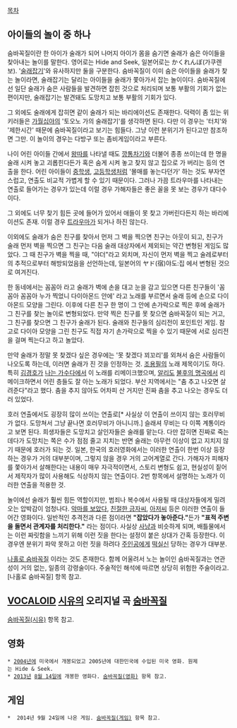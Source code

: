 [[목차]]

== 아이들의 놀이 중 하나 ==
숨바꼭질이란 한 아이가 술래가 되어 나머지 아이가 몸을 숨기면 술래가 숨은 아이들을 찾아내는 놀이를 말한다. 영어로는 Hide and Seek, 일본어로는 かくれんぼ(가쿠렌보). '[[술래잡기]]'와 유사하지만 둘을 구분한다. 숨바꼭질이 이미 숨은 아이들을 술래가 찾는 놀이라면, 술래잡기는 달리는 아이들을 술래가 쫓아가서 잡는 놀이이다. 숨바꼭질에선 일단 술래가 숨은 사람들을 발견하면 잡힌 것으로 처리되며 보통 부활의 기회가 없는 편이지만, 술래잡기는 발견돼도 도망치고 보통 부활의 기회가 있다. 

그 외에도 술래에게 잡히면 같이 술래가 되는 바리에이션도 존재한다. 덕력이 좀 있는 위키러들은 [[가월십야]]의 '토오노 가의 술래잡기'를 생각하면 된다. 다만 이 경우는 '터치'와 '제한시간' 때문에 숨바꼭질이라고 보기는 힘들다. 그냥 이런 분위기가 된다고만 참조하면 그만. 이 놀이의 경우는 다방구 또는 좀비게임이라고 부른다.

나이 어린 아이들 간에서 [[왕따]]를 나타낼 때도 [[깡통차기]]와 더불어 종종 쓰이는데 한 명을 술래 시켜 놓고 괴롭힌다든가 혹은 숨게 시켜 놓고 찾지 않고 집으로 가 버리는 등의 연출을 한다. 어린 아이들이 [[중학생]], [[고등학생]]처럼 '몰매를 놓는다던가' 하는 것도 부자연스럽고, 연출도 비교적 가볍게 할 수 있기 때문이다. 그러나 가끔 트라우마를 나타내는 연출로 들어가는 경우가 있는데 이럴 경우 가해자들은 좋은 꼴을 못 보는 경우가 대다수이다.

그 외에도 너무 찾기 힘든 곳에 들어가 있어서 애들이 못 찾고 가버린다든지 하는 바리에이션도 존재. 이럴 경우 [[트라우마]]가 되거나 하진 않는다.

이외에도 술래가 숨은 친구를 찾아서 먼저 그 벽을 찍으면 친구는 아웃이 되고, 친구가 술래 먼저 벽을 찍으면 그 친구는 다음 술래 대상자에서 제외되는 약간 변형된 게임도 많았다. 그 때 친구가 벽을 찍을 때, "야더"라고 외치며, 자신이 먼저 벽을 찍고 술레로부터의 추적으로부터 해방되었음을 선언하는데, 일본어의 ヤド(宿)야도:집 에서 변형된 것으로 여겨진다. 

한 동네에서는 꼼꼼아 라고 술래가 벽에 손을 대고 눈을 감고 있으면 다른 친구들이 '꼼꼼아 꼼꼼아 누가 찍었니 다이아몬드 안에' 라고 노래를 부르면서 술래 등에 손으로 다이아몬드 모양을 그린다. 이후에 다른 친구 한 명이 그 안에 손가락으로 찍은 후에 술래가 그 친구를 찾는 놀이로 변형되었다. 만약 찍은 친구를 못 찾으면 숨바꼭질이 되는 거고, 그 친구를 찾으면 그 친구가 술래가 된다. 술래와 친구들의 심리전이 포인트인 게임. 참고로 다이아 모양을 그린 친구도 직접 자기 손가락으로 찍을 수 있기 때문에 서로 심리전을 걸며 찍는다고 하고 놀았다. 

만약 술래가 정말 못 찾겠다 싶은 경우에는 '못 찾겠다 꾀꼬리'를 외쳐서 숨은 사람들이 나오도록 하는데, 이러면 술래가 진 것을 인정하는 것. [[조용필]]의 노래 제목이기도 하다. 특히 [[김경호]]가 [[나는 가수다]]에서 이 노래를 리메이크했으며, [[알리]]도 [[불후의 명곡]]에서 리메이크하면서 어린 층들도 잘 아는 노래가 되었다.
부산 지역에서는 "춤 추고 나오면 살려준다"라고 했다. 춤을 추지 않아도 어차피 산 거지만 진짜 춤을 추고 나오는 경우도 더러 있었다.

호러 연출에서도 굉장히 많이 쓰이는 연출로[* 사실상 이 연출이 쓰이지 않는 호러무비가 없다. 도망쳐서 그냥 끝나면 호러무비가 아니니까.] 슬래셔 무비는 다 이쪽 계통이라고 보면 된다. 희생자들은 도망치고 살인자들은 술래를 맡는다. 다만 잡히면 진짜로 죽는 데다가 도망치는 쪽은 수가 점점 줄고 지치는 반면 술래는 아무런 이상이 없고 지치지 않기 때문에 호러가 되는 것. 일본, 한국의 호러영화에서는 이러한 연출이 한번 이상 등장하는 경우가 거의 대부분이며, 그렇지 않을 경우 거의 고어계열로 간다. 가해자가 피해자를 쫓아가서 살해한다는 내용이 매우 자극적이면서, 스토리 변형도 쉽고, 현실성이 짙어서 제작자가 많이 사용해도 식상하지 않는 연출이다. 2번 항목에서 설명하는 노래가 이러한 연출을 적용한 것.

놀이에선 술래가 훨씬 힘든 역할이지만, 범죄나 복수에서 사용될 때 대상자들에게 밀려오는 압박감이 엄청나다. [[악마를 보았다]], [[친절한 금자씨]], [[아저씨]] 등은 이러한 연출이 들어간 영화이다. 일반적인 추격전과 다른 점이라면 '''"잡았다가 놓아준다."'''든가 '''"표적 주변을 돌면서 관계자를 처리한다."''' 라는 점이다. 사실상 [[사냥]]과 비슷하게 되며, 배틀물에서는 이런 짜릿함을 느끼기 위해 이런 짓을 한다는 설정이 붙은 상대가 간혹 등장한다. 이 경우엔 분위기 파악 못하고 이런 짓을 하려다 [[주인공]]에게 [[떡실신]] 당하는 경우가 대부분.

[[나홀로 숨바꼭질]] 이라는 것도 존재한다. 함께 어울려서 노는 놀이인 숨바꼭질과는 연관성이 거의 없는, 일종의 강령술이다. 주술적인 해석에 따르면 상당히 위험한 주술이라고. [나홀로 숨바꼭질] 항목 참고.

== [[VOCALOID]] [[시유(VOCALOID)|시유]]의 오리지널 곡 [[숨바꼭질(시유)|숨바꼭질]] ==
[[숨바꼭질(시유)]] 항목 참고.

== 영화 ==
 * [[2004년]]에 미국에서 개봉되었고 2005년에 대한민국에 수입된 미국 영화. 원제는 Hide & Seek.
 * [[2013년]] [[8월 14일]]에 개봉한 영화다. [[숨바꼭질(영화)]] 항목 참고.

== 게임 ==
 *  2014년 9월 24일에 나온 게임. [[숨바꼭질(게임)]] 항목 참고.
